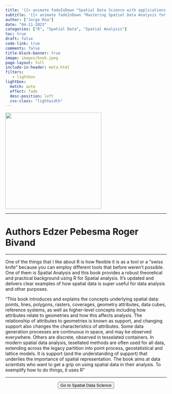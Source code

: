 ```yaml
---
title: '{{< animate fadeInDown "Spatial Data Science with applications in R"delay=.6s >}}'
subtitle: '{{< animate fadeInDown "Mastering Spatial Data Analysis for Data analysts and Data Scientists: Essential Concepts, Techniques, and R-based Applications"delay=.6s >}}'
author: ["Jorge Roa"]
date: "04-11-2023"
categories: ["R", "Spatial Data", "Spatial Analysis"]
toc: true
draft: false
code-link: true
comments: false
title-block-banner: true
image: images/book.jpeg
page-layout: full
include-in-header: meta.html
filters:
   - lightbox
lightbox: 
  match: auto
  effect: fade
  desc-position: left
  css-class: "lightwidth"
---
```



<div class="books">

![](images/book.jpeg){fig-align="center" width="300"}

</div>

<hr class="sep-2" />

<h1 class="book_aut"> Authors
  <span style="font-size: 1em;">Edzer Pebesma</span>
  <span style="font-size: 1em;">Roger Bivand</span>
</h1>

<hr class="sep-2" />

One of the things that I like about R is how flexible it is as a tool or a "swiss knife" because you can employ different tools that before weren't possible. One of them is Spatial Analysis and this book provides a robust theoretical and practical background using R for Spatial analysis. It's updated and delivers clear examples of how spatial data is super useful for data analysis and other purposes. 

"This book introduces and explains the concepts underlying spatial data: points, lines, polygons, rasters, coverages, geometry attributes, data cubes, reference systems, as well as higher-level concepts including how attributes relate to geometries and how this affects analysis. The relationship of attributes to geometries is known as support, and changing support also changes the characteristics of attributes. Some data generation processes are continuous in space, and may be observed everywhere. Others are discrete, observed in tesselated containers. In modern spatial data analysis, tesellated methods are often used for all data, extending across the legacy partition into point process, geostatistical and lattice models. It is support (and the understanding of support) that underlies the importance of spatial representation. The book aims at data scientists who want to get a grip on using spatial data in their analysis. To exemplify how to do things, it uses R"


<hr class="sep-2" />

<center>
<form action="https://r-spatial.org/book/">
<button class="btn-hover color-9" target="_blank">
Go to Spatial Data Science
</button>
</form>
</center>
